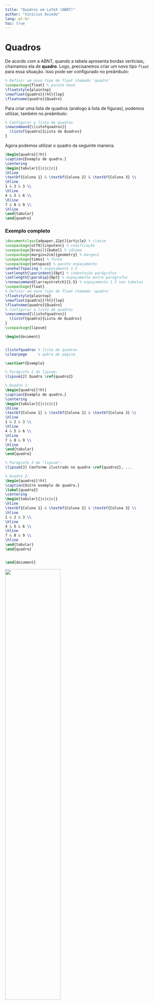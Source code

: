 ```yaml
---
title: "Quadros em LaTeX (ABNT)"
author: "Vinícius Oviedo"
lang: pt-br
toc: true
---
```



# Quadros

De acordo com a ABNT, quando a tabela apresenta bordas verticiais, chamamos ela de **quadro**. 
Logo, precisaremos criar um novo tipo `float` para essa situação. Isso pode ser configurado
no preâmbulo:

```LaTeX
% Definir um novo tipo de float chamado 'quadro'
\usepackage{float} % pacote base
\floatstyle{plaintop}
\newfloat{quadro}{!ht}{lop}
\floatname{quadro}{Quadro}
```

Para criar uma lista de quadros (análogo à lista de figuras), podemos utilizar,
também no preâmbulo:

```LaTeX
% Configurar a lista de quadros
\newcommand{\listofquadros}{
  \listof{quadro}{Lista de Quadros}
}
```

Agora podemos utilizar o quadro da seguinte maneira.

```LaTeX
\begin{quadro}[!ht]
\caption{Exemplo de quadro.}
\centering
\begin{tabular}{|c|c|c|}
\hline
\textbf{Coluna 1} & \textbf{Coluna 2} & \textbf{Coluna 3} \\
\hline
1 & 2 & 3 \\
\hline
4 & 5 & 6 \\
\hline
7 & 8 & 9 \\
\hline
\end{tabular}
\end{quadro}
```

### Exemplo completo

```LaTeX
\documentclass[a4paper,12pt]{article} % classe
\usepackage[utf8]{inputenc} % codificação
\usepackage[brazil]{babel} % idioma
\usepackage[margin=2cm]{geometry} % margens
\usepackage{times} % fonte
\usepackage{setspace} % pacote espaçamento
\onehalfspacing % espaçamento 1.5
\setlength{\parindent}{0pt} % indentação parágrafos
\setlength{\parskip}{8pt} % espaçamento entre parágrafos 
\renewcommand{\arraystretch}{1.5} % espaçamento 1.5 nas tabelas
\usepackage{float}
% Definir um novo tipo de float chamado 'quadro'
\floatstyle{plaintop}
\newfloat{quadro}{!ht}{lop}
\floatname{quadro}{Quadro}
% Configurar a lista de quadros
\newcommand{\listofquadros}{
  \listof{quadro}{Lista de Quadros}
}
\usepackage{lipsum}

\begin{document}


\listofquadros % lista de quadros
\clearpage     % qubra de página

\section*{Exemplo}

% Parágrafo 2 do lipsum:
\lipsum[2] Quadro \ref{quadro2}

% Quadro 1:
\begin{quadro}[!ht]
\caption{Exemplo de quadro.}
\centering
\begin{tabular}{|c|c|c|}
\hline
\textbf{Coluna 1} & \textbf{Coluna 2} & \textbf{Coluna 3} \\
\hline
1 & 2 & 3 \\
\hline
4 & 5 & 6 \\
\hline
7 & 8 & 9 \\
\hline
\end{tabular}
\end{quadro}

% Parágrafo 3 do "lipsum":
\lipsum[3] Conforme ilustrado no quadro \ref{quadro2}, ...

% Quadro 2:
\begin{quadro}[!ht]
\caption{Outro exemplo de quadro.}
\label{quadro2}
\centering
\begin{tabular}{|c|c|c|}
\hline
\textbf{Coluna 1} & \textbf{Coluna 2} & \textbf{Coluna 3} \\
\hline
1 & 2 & 3 \\
\hline
4 & 5 & 6 \\
\hline
7 & 8 & 9 \\
\hline
\end{tabular}
\end{quadro}


\end{document}
```

![](assets/quadros.png){width=60%}